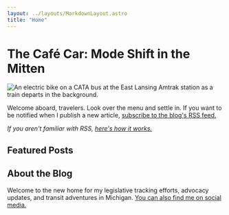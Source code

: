 ```yaml
---
layout: ../layouts/MarkdownLayout.astro
title: "Home"
---
```



# The Café Car: Mode Shift in the Mitten

![An electric bike on a CATA bus at the East Lansing Amtrak station as a train departs in the background.](../assets/images/cata-header.png)

Welcome aboard, travelers. Look over the menu and settle in. If you want to be notified when I publish a new article, [subscribe to the blog's RSS feed.](/feed.xml)

*If you aren't familiar with RSS, [here's how it works.](https://aboutfeeds.com)*

## Featured Posts

<FeaturedPosts />

## About the Blog

<AboutHeadshot />

Welcome to the new home for my legislative tracking efforts, advocacy updates, and transit adventures in Michigan. [You can also find me on social media.](/social)